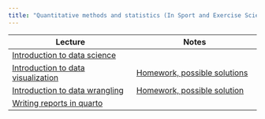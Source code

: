 ```yaml
---
title: "Quantitative methods and statistics (In Sport and Exercise Science) - Lectures"
---
```





|Lecture | Notes |
| --- | --- |
| [Introduction to data science](01-ds-intro.qmd)| |
| [Introduction to data visualization](02-datavis.qmd)| [Homework, possible solutions](02-datavis-homework.qmd) |
| [Introduction to data wrangling](03-data-wrangling.qmd)|[Homework, possible solution](03-data-wrangling-homework.qmd) |
| [Writing reports in quarto](04-writing.qmd)| |


